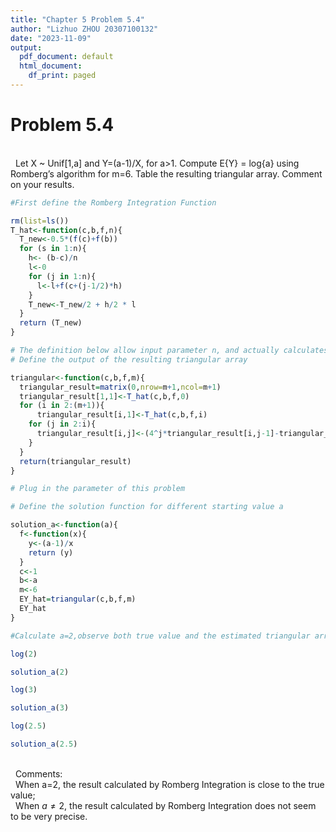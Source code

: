 ```yaml
---
title: "Chapter 5 Problem 5.4"
author: "Lizhuo ZHOU 20307100132"
date: "2023-11-09"
output:
  pdf_document: default
  html_document:
    df_print: paged
---
```



# Problem 5.4 
\
\ \ Let X ~ Unif[1,a] and Y=(a-1)/X, for a>1. Compute E\{Y\} = log\{a\} using
Romberg’s algorithm for m=6. Table the resulting triangular array. Comment on your results.

```r
#First define the Romberg Integration Function 

rm(list=ls())
T_hat<-function(c,b,f,n){
  T_new<-0.5*(f(c)+f(b))
  for (s in 1:n){
    h<- (b-c)/n
    l<-0
    for (j in 1:n){
      l<-l+f(c+(j-1/2)*h)
    }
    T_new<-T_new/2 + h/2 * l
  }
  return (T_new)
}

# The definition below allow input parameter n, and actually calculates T(2^n)
# Define the output of the resulting triangular array

triangular<-function(c,b,f,m){
  triangular_result=matrix(0,nrow=m+1,ncol=m+1)
  triangular_result[1,1]<-T_hat(c,b,f,0)
  for (i in 2:(m+1)){
      triangular_result[i,1]<-T_hat(c,b,f,i)
    for (j in 2:i){
      triangular_result[i,j]<-(4^j*triangular_result[i,j-1]-triangular_result[i-1,j-1])/(4^j - 1)
    }
  }
  return(triangular_result)
}

# Plug in the parameter of this problem

# Define the solution function for different starting value a

solution_a<-function(a){
  f<-function(x){
    y<-(a-1)/x
    return (y)
  }
  c<-1
  b<-a
  m<-6
  EY_hat=triangular(c,b,f,m)
  EY_hat
}

#Calculate a=2,observe both true value and the estimated triangular array

log(2)

```



```r
solution_a(2)
```
```r
log(3)

```


```r

solution_a(3)

```

```r

log(2.5)

```



```r

solution_a(2.5)

```
\
\ \ Comments:
\
\ \ When a=2, the result calculated by Romberg Integration is close to the true value;
\
\ \ When $a \neq 2$, the result calculated by Romberg Integration does not seem to be very precise.






